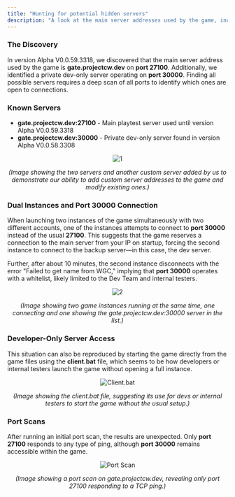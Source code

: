 ```yaml
---
title: "Hunting for potential hidden servers"
description: "A look at the main server addresses used by the game, including a potential private dev-only server. Odd results from a recent port scan reveal only one active port, here’s what we found."
---
```


### The Discovery

In version Alpha V0.0.59.3318, we discovered that the main server address used by the game is **gate.projectcw.dev** on **port 27100**. Additionally, we identified a private dev-only server operating on **port 30000**. Finding all possible servers requires a deep scan of all ports to identify which ones are open to connections.

### Known Servers
- **gate.projectcw.dev:27100** - Main playtest server used until version Alpha V0.0.59.3318
- **gate.projectcw.dev:30000** - Private dev-only server found in version Alpha V0.0.58.3308

<div align="center">

![1](https://raw.githubusercontent.com/ThatSINEWAVE/pcw-bughunters/refs/heads/main/images/datamining/Hidden%20Servers/server_browser.png)

*(Image showing the two servers and another custom server added by us to demonstrate our ability to add custom server addresses to the game and modify existing ones.)*

</div>

### Dual Instances and Port 30000 Connection

When launching two instances of the game simultaneously with two different accounts, one of the instances attempts to connect to **port 30000** instead of the usual **27100**. This suggests that the game reserves a connection to the main server from your IP on startup, forcing the second instance to connect to the backup server—in this case, the dev server.

Further, after about 10 minutes, the second instance disconnects with the error "Failed to get name from WGC," implying that **port 30000** operates with a whitelist, likely limited to the Dev Team and internal testers.

<div align="center">

![2](https://raw.githubusercontent.com/ThatSINEWAVE/pcw-bughunters/refs/heads/main/images/datamining/Hidden%20Servers/dual_instance.png)

*(Image showing two game instances running at the same time, one connecting and one showing the gate.projectcw.dev:30000 server in the list.)*

</div>

### Developer-Only Server Access

This situation can also be reproduced by starting the game directly from the game files using the **client.bat** file, which seems to be how developers or internal testers launch the game without opening a full instance.

<div align="center">

![Client.bat](https://raw.githubusercontent.com/ThatSINEWAVE/pcw-bughunters/refs/heads/main/images/datamining/Hidden%20Servers/client.png)

*(Image showing the client.bat file, suggesting its use for devs or internal testers to start the game without the usual setup.)*

</div>

### Port Scans

After running an initial port scan, the results are unexpected. Only **port 27100** responds to any type of ping, although **port 30000** remains accessible within the game.

<div align="center">

![Port Scan](https://raw.githubusercontent.com/ThatSINEWAVE/pcw-bughunters/refs/heads/main/images/datamining/Hidden%20Servers/port_scan.png)

*(Image showing a port scan on gate.projectcw.dev, revealing only port 27100 responding to a TCP ping.)*

</div>
